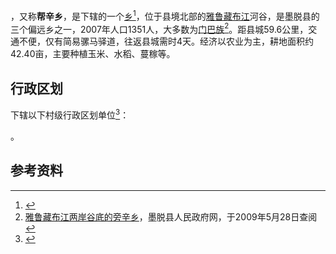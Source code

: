 {{中国乡级行政区|54/26/24/203/000}}

'''{{PAGENAMEBASE}}'''，又称'''帮辛乡'''，是{{PRC admin/fullname|54/26/24/203/000|3}}下辖的一个[[乡_(中华人民共和国)|乡]]<ref>{{PRC admin/ref sgc|{{PRC admin/parent|54/26/24/203/000}}}}</ref>，位于县境北部的[[雅鲁藏布江|雅鲁藏布江]]河谷，是墨脱县的三个偏远乡之一，2007年人口1351人，大多数为[[门巴族|门巴族]]<ref name="gk">[http://www.motuo.gov.cn/Displays/Articals.aspx?ID=354 雅鲁藏布江两岸谷底的旁辛乡]{{dead link|date=2018年3月 |bot=InternetArchiveBot |fix-attempted=yes }}，墨脱县人民政府网，于2009年5月28日查阅</ref>。距县城59.6公里，交通不便，仅有简易骡马驿道，往返县城需时4天。经济以农业为主，耕地面积约42.40亩，主要种植玉米、水稻、蔓稼等。

== 行政区划 ==
{{PAGENAMEBASE}}下辖以下村级行政区划单位<ref>{{PRC admin/ref sgc|54/26/24/203/000}}</ref>：

{{PRC admin/children|54/26/24/203/000}}。

== 参考资料 ==
{{reflist}}

{{西藏行政区划小作品}}
{{PRC admin/navcat|54/26/24/203/000}}